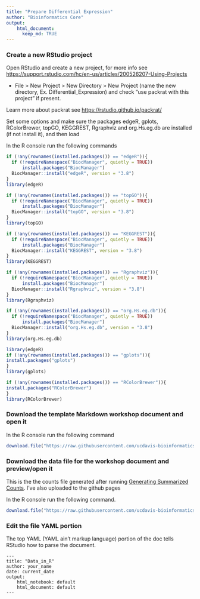 ```yaml
---
title: "Prepare Differential Expression"
author: "Bioinformatics Core"
output:
    html_document:
      keep_md: TRUE
---
```


### Create a new RStudio project

Open RStudio and create a new project, for more info see <https://support.rstudio.com/hc/en-us/articles/200526207-Using-Projects>

* File > New Project > New Directory > New Project (name the new directory, Ex. Differential_Expression) and check "use packrat with this project" if present.

Learn more about packrat see <https://rstudio.github.io/packrat/>

Set some options and make sure the packages edgeR, gplots, RColorBrewer, topGO, KEGGREST, Rgraphviz and org.Hs.eg.db are installed (if not install it), and then load

In the R console run the following commands
```r

if (!any(rownames(installed.packages()) == "edgeR")){
  if (!requireNamespace("BiocManager", quietly = TRUE))
      install.packages("BiocManager")
  BiocManager::install("edgeR", version = "3.8")
}
library(edgeR)

if (!any(rownames(installed.packages()) == "topGO")){
  if (!requireNamespace("BiocManager", quietly = TRUE))
      install.packages("BiocManager")
  BiocManager::install("topGO", version = "3.8")
}
library(topGO)

if (!any(rownames(installed.packages()) == "KEGGREST")){
  if (!requireNamespace("BiocManager", quietly = TRUE))
      install.packages("BiocManager")
  BiocManager::install("KEGGREST", version = "3.8")
}
library(KEGGREST)

if (!any(rownames(installed.packages()) == "Rgraphviz")){
  if (!requireNamespace("BiocManager", quietly = TRUE))
      install.packages("BiocManager")
  BiocManager::install("Rgraphviz", version = "3.8")
}
library(Rgraphviz)

if (!any(rownames(installed.packages()) == "org.Hs.eg.db")){
  if (!requireNamespace("BiocManager", quietly = TRUE))
      install.packages("BiocManager")
  BiocManager::install("org.Hs.eg.db", version = "3.8")
}
library(org.Hs.eg.db)

library(edgeR)
if (!any(rownames(installed.packages()) == "gplots")){
install.packages("gplots")
}
library(gplots)

if (!any(rownames(installed.packages()) == "RColorBrewer")){
install.packages("RColorBrewer")
}
library(RColorBrewer)

```


### Download the template Markdown workshop document and open it

In the R console run the following command
```r
download.file("https://raw.githubusercontent.com/ucdavis-bioinformatics-training/2019_March_UCSF_mRNAseq_Workshop/master/differential_expression/DE_Analysis.Rmd", "DE_Analysis.Rmd")
```

### Download the data file for the workshop document and preview/open it

This is the the counts file generated after running [Generating Summarized Counts](https://ucdavis-bioinformatics-training.github.io/2019_March_UCSF_mRNAseq_Workshop/data_reduction/counts.html). I've also uploaded to the github pages 

In the R console run the following command.
```r
download.file("https://raw.githubusercontent.com/ucdavis-bioinformatics-training/2019_March_UCSF_mRNAseq_Workshop/master/differential_expression/de_data/rnaseq_workshop_counts.txt", "rnaseq_workshop_counts.txt")
```

### Edit the file YAML portion

The top YAML (YAML ain't markup language) portion of the doc tells RStudio how to parse the document.

<pre><code>---
title: "Data_in_R"
author: your_name
date: current_date
output:
    html_notebook: default
    html_document: default
---</code></pre>

